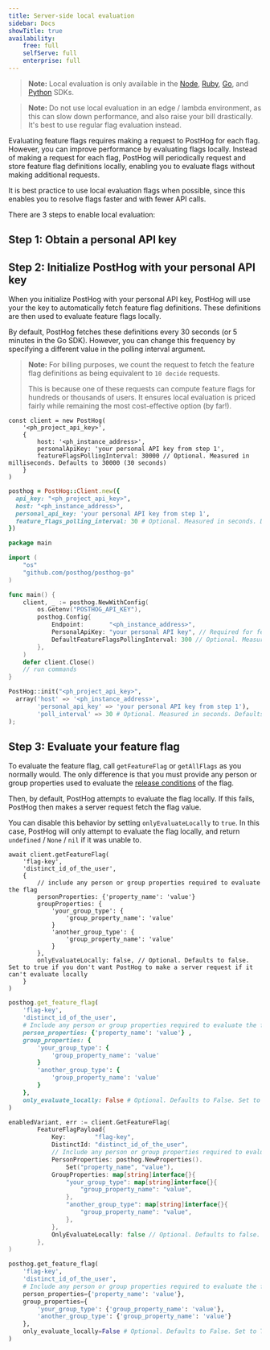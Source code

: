 ```yaml
---
title: Server-side local evaluation
sidebar: Docs
showTitle: true
availability:
    free: full
    selfServe: full
    enterprise: full
---
```


> **Note:** Local evaluation is only available in the [Node](/docs/libraries/node), [Ruby](https://posthog.com/docs/libraries/ruby), [Go](https://posthog.com/docs/libraries/go), and [Python](https://posthog.com/docs/libraries/python) SDKs.

> **Note:** Do not use local evaluation in an edge / lambda environment, as this can slow down performance, and also raise your bill drastically. It's best to use regular flag evaluation instead.

Evaluating feature flags requires making a request to PostHog for each flag. However, you can improve performance by evaluating flags locally.  Instead of making a request for each flag, PostHog will periodically request and store feature flag definitions locally, enabling you to evaluate flags without making additional requests.

It is best practice to use local evaluation flags when possible, since this enables you to resolve flags faster and with fewer API calls.

There are 3 steps to enable local evaluation:

## Step 1: Obtain a personal API key


<ObtainPersonalAPIKey />

## Step 2: Initialize PostHog with your personal API key

When you initialize PostHog with your personal API key, PostHog will use your the key to automatically fetch feature flag definitions. These definitions are then used to evaluate feature flags locally.

By default, PostHog fetches these definitions every 30 seconds (or 5 minutes in the Go SDK). However, you can change this frequency by specifying a different value in the polling interval argument.

> **Note:** For billing purposes, we count the request to fetch the feature flag definitions as being equivalent to `10 decide` requests. 
> 
> This is because one of these requests can compute feature flags for hundreds or thousands of users. It ensures local evaluation is priced fairly while remaining the most cost-effective option (by far!). 

<MultiLanguage>

```node
const client = new PostHog(
    '<ph_project_api_key>',
    { 
        host: '<ph_instance_address>',
        personalApiKey: 'your personal API key from step 1',
        featureFlagsPollingInterval: 30000 // Optional. Measured in milliseconds. Defaults to 30000 (30 seconds)
    }
) 
```

```ruby
posthog = PostHog::Client.new({
  api_key: "<ph_project_api_key>",
  host: "<ph_instance_address>",
  personal_api_key: 'your personal API key from step 1',
  feature_flags_polling_interval: 30 # Optional. Measured in seconds. Defaults to 30.
})
```

```go
package main

import (
    "os"
    "github.com/posthog/posthog-go"
)

func main() {
	client, _ := posthog.NewWithConfig(
		os.Getenv("POSTHOG_API_KEY"),
		posthog.Config{
			Endpoint:       "<ph_instance_address>",
			PersonalApiKey: "your personal API key", // Required for feature flags
            DefaultFeatureFlagsPollingInterval: 300 // Optional. Measured in seconds. Defaults to 300 (5 minutes).
		},
	)
	defer client.Close()
	// run commands
}
```

```python
PostHog::init("<ph_project_api_key>",
  array('host' => '<ph_instance_address>',
        'personal_api_key' => 'your personal API key from step 1'),
        'poll_interval' => 30 # Optional. Measured in seconds. Defaults to 30.
);
```
</MultiLanguage>

## Step 3: Evaluate your feature flag

To evaluate the feature flag, call `getFeatureFlag` or `getAllFlags` as you normally would. The only difference is that you must provide any person or group properties used to evaluate the [release conditions](/docs/feature-flags/creating-feature-flags#release-conditions) of the flag.

Then, by default, PostHog attempts to evaluate the flag locally. If this fails, PostHog then makes a server request fetch the flag value.

You can disable this behavior by setting `onlyEvaluateLocally` to `true`. In this case, PostHog will only attempt to evaluate the flag locally, and return `undefined` / `None` / `nil` if it was unable to.


<MultiLanguage>

```node
await client.getFeatureFlag(
    'flag-key',
    'distinct_id_of_the_user',
    {
        // include any person or group properties required to evaluate the flag
        personProperties: {'property_name': 'value'} 
        groupProperties: {
            'your_group_type': {
                'group_property_name': 'value'
            }
            'another_group_type': {
                'group_property_name': 'value'
            } 
        },
        onlyEvaluateLocally: false, // Optional. Defaults to false. Set to true if you don't want PostHog to make a server request if it can't evaluate locally
    }
)
```

```ruby
posthog.get_feature_flag(
    'flag-key',
    'distinct_id_of_the_user',
    # Include any person or group properties required to evaluate the flag
    person_properties: {'property_name': 'value'} ,
    group_properties: {
        'your_group_type': {
            'group_property_name': 'value'
        }
        'another_group_type': {
            'group_property_name': 'value'
        } 
    },
    only_evaluate_locally: False # Optional. Defaults to False. Set to True if you don't want PostHog to make a server request if it can't evaluate locally
)
```

```go
enabledVariant, err := client.GetFeatureFlag(
        FeatureFlagPayload{
            Key:        "flag-key",
            DistinctId: "distinct_id_of_the_user",
            // Include any person or group properties required to evaluate the flag
            PersonProperties: posthog.NewProperties().
                Set("property_name", "value"),
            GroupProperties: map[string]interface{}{
                "your_group_type": map[string]interface{}{
                    "group_property_name": "value",
                },
                "another_group_type": map[string]interface{}{
                    "group_property_name": "value",
                },
            },            
            OnlyEvaluateLocally: false // Optional. Defaults to false. Set to true if you don't want PostHog to make a server request if it can't evaluate locally
        },
)
```

```python
posthog.get_feature_flag(
    'flag-key',
    'distinct_id_of_the_user',
    # Include any person or group properties required to evaluate the flag
    person_properties={'property_name': 'value'},
    group_properties={
        'your_group_type': {'group_property_name': 'value'},
        'another_group_type': {'group_property_name': 'value'}
    },
    only_evaluate_locally=False # Optional. Defaults to False. Set to True if you don't want PostHog to make a server request if it can't evaluate locally
)
```

</MultiLanguage>
